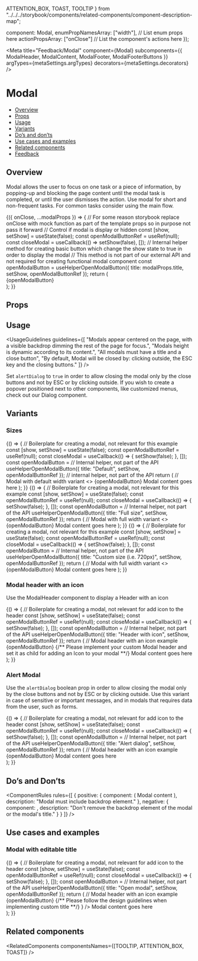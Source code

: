   ATTENTION_BOX,
  TOAST,
  TOOLTIP
} from "../../../storybook/components/related-components/component-description-map";

  component: Modal,
  enumPropNamesArray: ["width"], // List enum props here
  actionPropsArray: ["onClose"] // List the component's actions here
});

<Meta
  title="Feedback/Modal"
  component={Modal}
  subcomponents={{ ModalHeader, ModalContent, ModalFooter, ModalFooterButtons }}
  argTypes={metaSettings.argTypes}
  decorators={metaSettings.decorators}
/>

<!--- Component documentation -->

# Modal

- [Overview](#overview)
- [Props](#props)
- [Usage](#usage)
- [Variants](#variants)
- [Do’s and don’ts](#dos-and-donts)
- [Use cases and examples](#use-cases-and-examples)
- [Related components](#related-components)
- [Feedback](#feedback)

## Overview

Modal allows the user to focus on one task or a piece of information, by popping-up and blocking the page content until the modal task is completed, or until the user dismisses the action.
Use modal for short and non-frequent tasks. For common tasks consider using the main flow.

<Canvas>
  <Story name="Overview">
    {({ onClose, ...modalProps }) => {
      // For some reason storybook replace onClose with mock function as part of the template props so in purpose not pass it forward
      // Control if modal is display or hidden
      const [show, setShow] = useState(false);
      const openModalButtonRef = useRef(null);
      const closeModal = useCallback(() => setShow(false), []);
      // Internal helper method for creating basic button which change the show state to true in order to display the modal
      // This method is not part of our external API and not required for creating functional modal component
      const openModalButton = useHelperOpenModalButton({ title: modalProps.title, setShow, openModalButtonRef });
      return (
        <div>
          {openModalButton}
          <Modal
            id={"story-book-modal"}
            title={"Modal title"}
            description="Subtitle description text goes here"
            triggerElement={openModalButtonRef.current}
            // is modal show or hidden
            show={show}
            // set show state to close
            onClose={closeModal}
            contentSpacing
            {...modalProps}
          >
            <ModalContent>Modal content goes here</ModalContent>
            <ModalFooterButtons
              primaryButtonText="Confirm"
              secondaryButtonText="Cancel"
              onPrimaryButtonClick={closeModal}
              onSecondaryButtonClick={closeModal}
            />
          </Modal>
        </div>
      );
    }}
  </Story>
</Canvas>

## Props

<ArgsTable story="Overview" />

## Usage

<UsageGuidelines
  guidelines={[
    "Modals appear centered on the page, with a visible backdrop dimming the rest of the page for focus.",
    "Modals height is dynamic according to its content.",
    "All modals must have a title and a close button",
    "By default, Modal will be closed by: clicking outside, the ESC key and the closing buttons."
  ]}
/>

<Tip>
  Set <code>alertDialog</code> to <code>true</code> in order to allow closing the modal only by the close buttons and
  not by ESC or by clicking outside.
</Tip>
<Tip>
  If you wish to create a popover positioned next to other components, like customized menus, check out our Dialog
  component.
</Tip>

## Variants

### Sizes

<Canvas>
  <Story name="Width variants - Normal">
    {() => {
      // Boilerplate for creating a modal, not relevant for this example
      const [show, setShow] = useState(false);
      const openModalButtonRef = useRef(null);
      const closeModal = useCallback(() => {
        setShow(false);
      }, []);
      const openModalButton = // Internal helper, not part of the API
        useHelperOpenModalButton({ title: "Default", setShow, openModalButtonRef }); // internal helper, not part of the API
      return (
        // Modal with default width variant
        <>
          {openModalButton}
          <Modal
            id="story-book-modal"
            title="Modal title"
            triggerElement={openModalButtonRef.current}
            show={show}
            onClose={closeModal}
            // Width prop effects on the modal width
            width={Modal.width.DEFAULT}
            contentSpacing
          >
            <ModalContent>Modal content goes here</ModalContent>
            <ModalFooterButtons
              primaryButtonText="Confirm"
              secondaryButtonText="Cancel"
              onPrimaryButtonClick={closeModal}
              onSecondaryButtonClick={closeModal}
            />
          </Modal>
        </>
      );
    }}
  </Story>
  <Story name="Width variants - Full">
    {() => {
      // Boilerplate for creating a modal, not relevant for this example
      const [show, setShow] = useState(false);
      const openModalButtonRef = useRef(null);
      const closeModal = useCallback(() => {
        setShow(false);
      }, []);
      const openModalButton = // Internal helper, not part of the API
        useHelperOpenModalButton({ title: "Full size", setShow, openModalButtonRef });
      return (
        // Modal with full width variant
        <>
          {openModalButton}
          <Modal
            id="story-book-modal"
            title="Modal title"
            triggerElement={openModalButtonRef.current}
            show={show}
            onClose={closeModal}
            // Width prop effects on the modal width
            width={Modal.width.FULL_WIDTH}
            contentSpacing
          >
            <ModalContent>Modal content goes here</ModalContent>
            <ModalFooterButtons
              primaryButtonText="Confirm"
              secondaryButtonText="Cancel"
              onPrimaryButtonClick={closeModal}
              onSecondaryButtonClick={closeModal}
            />
          </Modal>
        </>
      );
    }}
  </Story>
  <Story name="Width variants - custom">
    {() => {
      // Boilerplate for creating a modal, not relevant for this example
      const [show, setShow] = useState(false);
      const openModalButtonRef = useRef(null);
      const closeModal = useCallback(() => {
        setShow(false);
      }, []);
      const openModalButton = // Internal helper, not part of the API
        useHelperOpenModalButton({ title: "Custom size (i.e. 720px)", setShow, openModalButtonRef });
      return (
        // Modal with full width variant
        <>
          {openModalButton}
          <Modal
            id="story-book-modal"
            title="Modal title"
            triggerElement={openModalButtonRef.current}
            show={show}
            onClose={closeModal}
            // Width prop effects on the modal width
            width={"720px"}
            contentSpacing
          >
            <ModalContent>Modal content goes here</ModalContent>
            <ModalFooterButtons
              primaryButtonText="Confirm"
              secondaryButtonText="Cancel"
              onPrimaryButtonClick={closeModal}
              onSecondaryButtonClick={closeModal}
            />
          </Modal>
        </>
      );
    }}
  </Story>
</Canvas>

### Modal header with an icon

Use the ModalHeader component to display a Header with an icon

<Canvas>
  <Story name="Modal with icon">
    {() => {
      // Boilerplate for creating a modal, not relevant for add icon to the header
      const [show, setShow] = useState(false);
      const openModalButtonRef = useRef(null);
      const closeModal = useCallback(() => {
        setShow(false);
      }, []);
      const openModalButton = // Internal helper, not part of the API
        useHelperOpenModalButton({
          title: "Header with icon",
          setShow,
          openModalButtonRef
        });
      return (
        // Modal header with an icon example
        <div>
          {openModalButton}
          <Modal
            id={"story-book-modal"}
            title="Modal header with an Icon"
            triggerElement={openModalButtonRef.current}
            show={show}
            onClose={closeModal}
            closeButtonAriaLabel={"close"}
            width={Modal.width.DEFAULT}
            contentSpacing
          >
            {/** Please implement your custom Modal header and set it as child for adding an Icon to your modal **/}
            <ModalHeader title={"Modal Title"} icon={Upgrade} iconSize={32} />
            <ModalContent>Modal content goes here</ModalContent>
            <ModalFooterButtons
              primaryButtonText="Confirm"
              secondaryButtonText="Cancel"
              onPrimaryButtonClick={closeModal}
              onSecondaryButtonClick={closeModal}
            />
          </Modal>
        </div>
      );
    }}
  </Story>
</Canvas>

### Alert Modal

Use the <code>alertDialog</code> boolean prop in order to allow closing the modal only by the close buttons and not by ESC or by
clicking outside. Use this variant in case of sensitive or important messages, and in modals that requires data from the user, such as forms.

<Canvas>
  <Story name="Alert Modal">
    {() => {
      // Boilerplate for creating a modal, not relevant for add icon to the header
      const [show, setShow] = useState(false);
      const openModalButtonRef = useRef(null);
      const closeModal = useCallback(() => {
        setShow(false);
      }, []);
      const openModalButton = // Internal helper, not part of the API
        useHelperOpenModalButton({
          title: "Alert dialog",
          setShow,
          openModalButtonRef
        });
      return (
        // Modal header with an icon example
        <div>
          {openModalButton}
          <Modal
            alertDialog // this makes your modal as alert dialog
            id="story-book-modal"
            title="Alert modal"
            triggerElement={openModalButtonRef.current}
            show={show}
            onClose={closeModal}
            contentSpacing
          >
            <ModalContent>Modal content goes here</ModalContent>
            <ModalFooterButtons
              primaryButtonText="Confirm"
              secondaryButtonText="Cancel"
              onPrimaryButtonClick={closeModal}
              onSecondaryButtonClick={closeModal}
            />
          </Modal>
        </div>
      );
    }}
  </Story>
</Canvas>

## Do’s and Don’ts

<ComponentRules
  rules={[
    {
      positive: {
        component: (
          <ModalExampleWrapper bestPractice modalTitle="Modal title" buttonTitle="Click here">
            Modal content
          </ModalExampleWrapper>
        ),
        description: "Modal must include backdrop element."
      },
      negative: {
        component: <DialogAsModalBadExample />,
        description: "Don't remove the backdrop element of the modal or the modal's title."
      }
    }
  ]}
/>

## Use cases and examples

### Modal with editable title

<Canvas>
  <Story name="Modal with editable title">
    {() => {
      // Boilerplate for creating a modal, not relevant for add icon to the header
      const [show, setShow] = useState(false);
      const openModalButtonRef = useRef(null);
      const closeModal = useCallback(() => {
        setShow(false);
      }, []);
      const openModalButton = // Internal helper, not part of the API
        useHelperOpenModalButton({
          title: "Open modal",
          setShow,
          openModalButtonRef
        });
      return (
        // Modal header with an icon example
        <div>
          {openModalButton}
          <Modal
            id={"story-book-modal"}
            triggerElement={openModalButtonRef.current}
            show={show}
            onClose={closeModal}
            closeButtonAriaLabel={"close"}
            width={Modal.width.DEFAULT}
            contentSpacing
          >
            {/** Please follow the design guidelines when implementing custom title **/}
            <ModalHeader
              description={"Description text goes here"}
              title={<EditableHeading type={EditableHeading.types.h2} placeholder={"Modal title"} />}
            />
            <ModalContent>Modal content goes here</ModalContent>
            <ModalFooterButtons
              primaryButtonText="Confirm"
              secondaryButtonText="Cancel"
              onPrimaryButtonClick={closeModal}
              onSecondaryButtonClick={closeModal}
            />
          </Modal>
        </div>
      );
    }}
  </Story>
</Canvas>

## Related components

<RelatedComponents componentsNames={[TOOLTIP, ATTENTION_BOX, TOAST]} />
